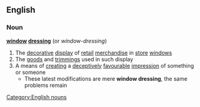 ==English==
===Noun===
'''[[window]] [[dressing]]'''  (or ''window-dressing'')
#The [[decorative]] [[display]] of [[retail]] [[merchandise]] in [[store]] [[window]]s
#The [[goods]] and [[trimming]]s used in such display
#A means of [[creating]] a [[deceptively]] [[favourable]] [[impression]] of something or someone
#* These latest modifications are mere '''window dressing''', the same problems remain
[[Category:English nouns]]